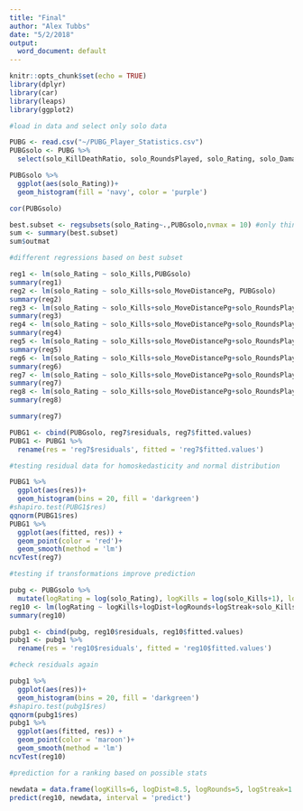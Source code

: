 ---
title: "Final"
author: "Alex Tubbs"
date: "5/2/2018"
output:
  word_document: default
---

```{r setup, include=FALSE}
knitr::opts_chunk$set(echo = TRUE)
library(dplyr)
library(car)
library(leaps)
library(ggplot2)
```

```{r}
#load in data and select only solo data

PUBG <- read.csv("~/PUBG_Player_Statistics.csv")
PUBGsolo <- PUBG %>%
  select(solo_KillDeathRatio, solo_RoundsPlayed, solo_Rating, solo_DamagePg, solo_HeadshotKillsPg, solo_HealsPg, solo_KillsPg, solo_MoveDistancePg, solo_RoadKillsPg, solo_TeamKillsPg, solo_TimeSurvivedPg, solo_Kills, solo_Assists, solo_Suicides, solo_MaxKillStreaks)
```

```{r}
PUBGsolo %>%
  ggplot(aes(solo_Rating))+
  geom_histogram(fill = 'navy', color = 'purple')
```

```{r}
cor(PUBGsolo)
```

```{r}
best.subset <- regsubsets(solo_Rating~.,PUBGsolo,nvmax = 10) #only things in parentheses change
sum <- summary(best.subset)
sum$outmat
```

```{r}
#different regressions based on best subset

reg1 <- lm(solo_Rating ~ solo_Kills,PUBGsolo)
summary(reg1)
reg2 <- lm(solo_Rating ~ solo_Kills+solo_MoveDistancePg, PUBGsolo)
summary(reg2)
reg3 <- lm(solo_Rating ~ solo_Kills+solo_MoveDistancePg+solo_RoundsPlayed, PUBGsolo)
summary(reg3)
reg4 <- lm(solo_Rating ~ solo_Kills+solo_MoveDistancePg+solo_RoundsPlayed+solo_MaxKillStreaks, PUBGsolo)
summary(reg4)
reg5 <- lm(solo_Rating ~ solo_Kills+solo_MoveDistancePg+solo_RoundsPlayed+solo_MaxKillStreaks+solo_KillsPg, PUBGsolo)
summary(reg5)
reg6 <- lm(solo_Rating ~ solo_Kills+solo_MoveDistancePg+solo_RoundsPlayed+solo_MaxKillStreaks+solo_KillsPg+solo_DamagePg, PUBGsolo)
summary(reg6)
reg7 <- lm(solo_Rating ~ solo_Kills+solo_MoveDistancePg+solo_RoundsPlayed+solo_MaxKillStreaks+solo_KillsPg+solo_DamagePg+solo_HealsPg, PUBGsolo)
summary(reg7)
reg8 <- lm(solo_Rating ~ solo_Kills+solo_MoveDistancePg+solo_RoundsPlayed+solo_MaxKillStreaks+solo_KillsPg+solo_DamagePg+solo_HealsPg+solo_RoadKillsPg, PUBGsolo)
summary(reg8)
```
```{r}
summary(reg7)
```

```{r}
PUBG1 <- cbind(PUBGsolo, reg7$residuals, reg7$fitted.values)
PUBG1 <- PUBG1 %>%
  rename(res = 'reg7$residuals', fitted = 'reg7$fitted.values')
```

```{r}
#testing residual data for homoskedasticity and normal distribution

PUBG1 %>%
  ggplot(aes(res))+
  geom_histogram(bins = 20, fill = 'darkgreen')
#shapiro.test(PUBG1$res)
qqnorm(PUBG1$res)
PUBG1 %>%
  ggplot(aes(fitted, res)) +
  geom_point(color = 'red')+
  geom_smooth(method = 'lm')
ncvTest(reg7)
```

```{r}
#testing if transformations improve prediction

pubg <- PUBGsolo %>%
  mutate(logRating = log(solo_Rating), logKills = log(solo_Kills+1), logDist = log(solo_MoveDistancePg+1), logRounds = log(solo_RoundsPlayed+1), logStreak = log(solo_MaxKillStreaks+1))
reg10 <- lm(logRating ~ logKills+logDist+logRounds+logStreak+solo_KillsPg+solo_HealsPg, pubg)
summary(reg10)
```

```{r}
pubg1 <- cbind(pubg, reg10$residuals, reg10$fitted.values)
pubg1 <- pubg1 %>%
  rename(res = 'reg10$residuals', fitted = 'reg10$fitted.values')
```

```{r}
#check residuals again

pubg1 %>%
  ggplot(aes(res))+
  geom_histogram(bins = 20, fill = 'darkgreen')
#shapiro.test(pubg1$res)
qqnorm(pubg1$res)
pubg1 %>%
  ggplot(aes(fitted, res)) +
  geom_point(color = 'maroon')+
  geom_smooth(method = 'lm')
ncvTest(reg10)
```


```{r}
#prediction for a ranking based on possible stats

newdata = data.frame(logKills=6, logDist=8.5, logRounds=5, logStreak=1.2, solo_KillsPg=5, solo_DamagePg=400, solo_HealsPg=2.5)
predict(reg10, newdata, interval = 'predict')
```


















